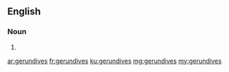 ==English==

===Noun===
{{head|en|noun plural form}}

# {{plural of|gerundive|lang=en}}

[[ar:gerundives]]
[[fr:gerundives]]
[[ku:gerundives]]
[[mg:gerundives]]
[[my:gerundives]]